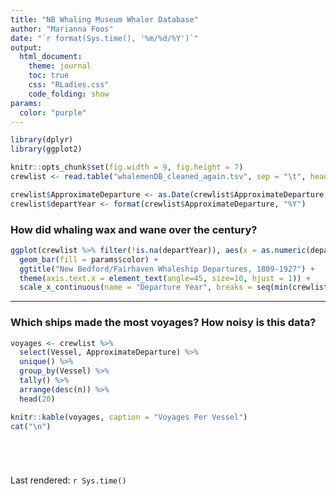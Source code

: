 ```yaml
---
title: "NB Whaling Museum Whaler Database"
author: "Marianna Foos"
date: "`r format(Sys.time(), '%m/%d/%Y')`"
output: 
  html_document:
    theme: journal
    toc: true
    css: "RLadies.css"
    code_folding: show
params:
  color: "purple"
---
```


```r
library(dplyr)
library(ggplot2)

knitr::opts_chunk$set(fig.width = 9, fig.height = 7)
crewlist <- read.table("whalemenDB_cleaned_again.tsv", sep = "\t", header = TRUE)
```

```r
crewlist$ApproximateDeparture <- as.Date(crewlist$ApproximateDeparture, format = "%m/%d/%Y")
crewlist$departYear <- format(crewlist$ApproximateDeparture, "%Y")
```

### How did whaling wax and wane over the century?
```r
ggplot(crewlist %>% filter(!is.na(departYear)), aes(x = as.numeric(departYear))) + 
  geom_bar(fill = params$color) + 
  ggtitle("New Bedford/Fairhaven Whaleship Departures, 1809-1927") +
  theme(axis.text.x = element_text(angle=45, size=10, hjust = 1)) +
  scale_x_continuous(name = "Departure Year", breaks = seq(min(crewlist$departYear, na.rm = T), max(crewlist$departYear, na.rm = T), 5))
```

---

### Which ships made the most voyages? How noisy is this data?
```r
voyages <- crewlist %>% 
  select(Vessel, ApproximateDeparture) %>% 
  unique() %>% 
  group_by(Vessel) %>% 
  tally() %>%
  arrange(desc(n)) %>%
  head(20)

knitr::kable(voyages, caption = "Voyages Per Vessel")
cat("\n")
```

```r
```

```r
```

```r
```

```r
```

Last rendered: `r Sys.time()`
